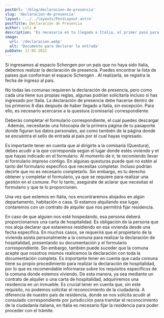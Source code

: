 ```yaml
---
postUrl: '/blog/declaracion-de-presencia'
slug: 'declaracion-de-presencia'
layout: '../../layouts/PostLayout.astro'
postTitle: Declaración de Presencia
author: Loli ❤️
description: 'Es necesaria en tu llegada a Italia, el primer paso para el tramite de la ciudadanía.'
image:
  url: '/declaracion.webp'
  alt: 'Documento para declarar la entrada'
pubDate: 17-05-2022
---
```



<BlogTitle text="DECLARACIÓN DE PRESENCIA" />

Si ingresamos al espacio Schengen por un país que no haya sido Italia, debemos realizar la declaración de presencia. Puedes encontrar la lista de países que conforman el espacio Schengen <LinkBlog text='aquí' href='https://www.hablamosdeeuropa.es/es/Paginas/El-espacio-Schengen.aspx' />. Al realizarla, se registra la fecha de ingreso al país.

<span class="p-2">
	No todas las comunas requieren la declaración de presencia, pero como cada una tiene sus propias
	reglas, algunas podrían solicitarla incluso si has ingresado por Italia.
</span>
La declaración de presencia debe hacerse dentro de los primeros 8 días después de haber llegado a Italia,
sin excepción. Para ello, es necesario acercarse a la questura (comisaría) correspondiente.

<BlogTitle text="¿CÓMO SE HACE?" />

Deberás completar el formulario correspondiente, el cual puedes descargar <LinkBlog text='aquí' href='https://www.dropbox.com/scl/fi/g8vevrd0pe384t5wh68x2/dichiarazione-di-presenza.pdf?rlkey=v5c2czgplduly4runlcptooxa&dl=0' />. Además, necesitarás una fotocopia de la primera página de tu pasaporte donde figuran tus datos personales, así como también de la página donde se encuentra el sello de entrada al país por el cual hayas ingresado.

<span class="p-2">
	Es importante tener en cuenta que al dirigirte a la comisaría (Questura), debes acudir a la que
	corresponda según el lugar donde estés viviendo y el que hayas indicado en el formulario.
</span>
Al momento de ir, te recomiendo llevar el formulario impreso contigo. En algunas questuras puede que
no estén al tanto del formulario específico que necesitas completar. Incluso podrían decirte que no es
necesario completarlo. Sin embargo, es tu derecho obtener y completar el formulario, ya que se requiere
para realizar una gestión en el comune. Por lo tanto, asegúrate de aclarar que necesitas el formulario
y que te lo proporcionen.

<BlogTitle text="CARTA DE HOSPITALIDAD" />

Una vez que estemos en Italia, nos encontraremos alojados en algún departamento, habitación o casa. Si estamos alquilando ese lugar, contaremos con un contrato de alquiler que nos permitirá fijar residencia.

<span class="p-2">
	En caso de que alguien nos esté hospedando, esa persona deberá proporcionarnos una carta de
	hospitalidad. Es obligación de la persona que nos aloja declarar que estaremos residiendo en esa
	vivienda desde una fecha específica. En muchos casos, se requerirá que el propietario de la
	vivienda asista personalmente a la comuna para realizar la declaración de hospitalidad,
	presentando su documentación y el formulario correspondiente. Sin embargo, también puede suceder
	que la comuna acepte que nosotros mismos realicemos la declaración con toda la documentación
	completa.
</span>
Es importante tener en cuenta que cada comuna tiene su propio procedimiento para realizar la declaración
de hospitalidad, por lo que es recomendable informarse sobre los requisitos específicos de la comuna
donde estemos viviendo.

<BlogTitle text="EN CUANTO A LA RESIDENCIA" />
<span class="p-2">
	De esta manera, ya sea mediante un contrato de alquiler o una carta de hospitalidad, adquiriremos
	una residencia en un inmueble. Es crucial tener en cuenta que, sin este requisito, no podemos
	solicitar el reconocimiento de la ciudadanía.
</span>
<span class="p-2">
	A diferencia de nuestro país de residencia, donde se nos solicita acudir al consulado
	correspondiente por jurisdicción para tramitar el reconocimiento de la ciudadanía italiana, en
	Italia es necesario fijar la residencia para poder proceder con el trámite.
</span>
